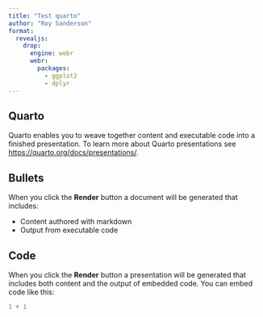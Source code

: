 ```yaml
---
title: "Test quarto"
author: "Roy Sanderson"
format:
  revealjs:
    drop:
      engine: webr
      webr:
        packages:
          - ggplot2
          - dplyr
---
```


## Quarto

Quarto enables you to weave together content and executable code into a finished presentation. To learn more about Quarto presentations see <https://quarto.org/docs/presentations/>.

## Bullets

When you click the **Render** button a document will be generated that includes:

-   Content authored with markdown
-   Output from executable code

## Code

When you click the **Render** button a presentation will be generated that includes both content and the output of embedded code. You can embed code like this:

```r
1 + 1
```


